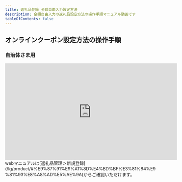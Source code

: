 ```yaml
---
title: 返礼品登録 金額自由入力設定方法
description: 金額自由入力の返礼品設定方法の操作手順マニュアル動画です
tableOfContents: false
---
```


## オンラインクーポン設定方法の操作手順  



### 自治体さま用
<div class="movie-manual">
  <iframe width="560" height="315" src="https://www.youtube.com/embed/-oAVXT8GVUQ?si=_QRXRRLdQJglecwl" title="YouTube video player" frameborder="0" allow="accelerometer; autoplay; clipboard-write; encrypted-media; gyroscope; picture-in-picture; web-share" referrerpolicy="strict-origin-when-cross-origin" allowfullscreen></iframe>
</div>
webマニュアルは[返礼品管理＞新規登録](/lg/product/#%E9%87%91%E9%A1%8D%E4%BD%BF%E3%81%84%E9%81%93%E8%A8%AD%E5%AE%9A)からご確認いただけます。  


